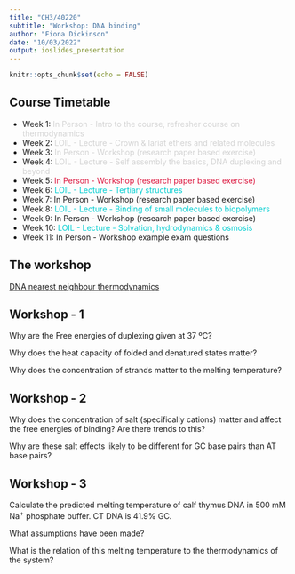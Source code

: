 ```yaml
---
title: "CH3/40220"
subtitle: "Workshop: DNA binding"
author: "Fiona Dickinson"
date: "10/03/2022"
output: ioslides_presentation
---
```


```r
knitr::opts_chunk$set(echo = FALSE)
```

## Course Timetable

- Week 1: <span style="color:lightgrey">In Person - Intro to the course, refresher course on thermodynamics</span>
- Week 2: <span style="color:lightgrey">LOIL - Lecture - Crown & lariat ethers and related molecules</span>
- Week 3: <span style="color:lightgrey">In Person - Workshop (research paper based exercise)</span>
- Week 4: <span style="color:lightgrey">LOIL - Lecture - Self assembly the basics, DNA duplexing and beyond</span>
- Week 5: <span style="color:crimson">In Person - Workshop (research paper based exercise) </span>
- Week 6: <span style="color:darkturquoise">LOIL - Lecture - Tertiary structures</span>
- Week 7: In Person - Workshop (research paper based exercise)
- Week 8: <span style="color:darkturquoise">LOIL - Lecture - Binding of small molecules to biopolymers</span>
- Week 9: In Person - Workshop (research paper based exercise)
- Week 10: <span style="color:darkturquoise">LOIL - Lecture - Solvation, hydrodynamics & osmosis</span>
- Week 11: In Person - Workshop example exam questions

## The workshop

[DNA nearest neighbour thermodynamics](http://libproxy.bath.ac.uk/login?url=https://www.pnas.org/doi/full/10.1073/pnas.95.4.1460)


## Workshop - 1

Why are the Free energies of duplexing given at 37 ºC?

Why does the heat capacity of folded and denatured states matter?

Why does the concentration of strands matter to the melting temperature?

## Workshop - 2

Why does the concentration of salt (specifically cations) matter and affect the free energies of binding? Are there trends to this?

Why are these salt effects likely to be different for GC base pairs than AT base pairs?



## Workshop - 3

Calculate the predicted melting temperature of calf thymus DNA in 500 mM Na^+^ phosphate buffer. CT DNA is 41.9% GC.

What assumptions have been made?

What is the relation of this melting temperature to the thermodynamics of the system?

